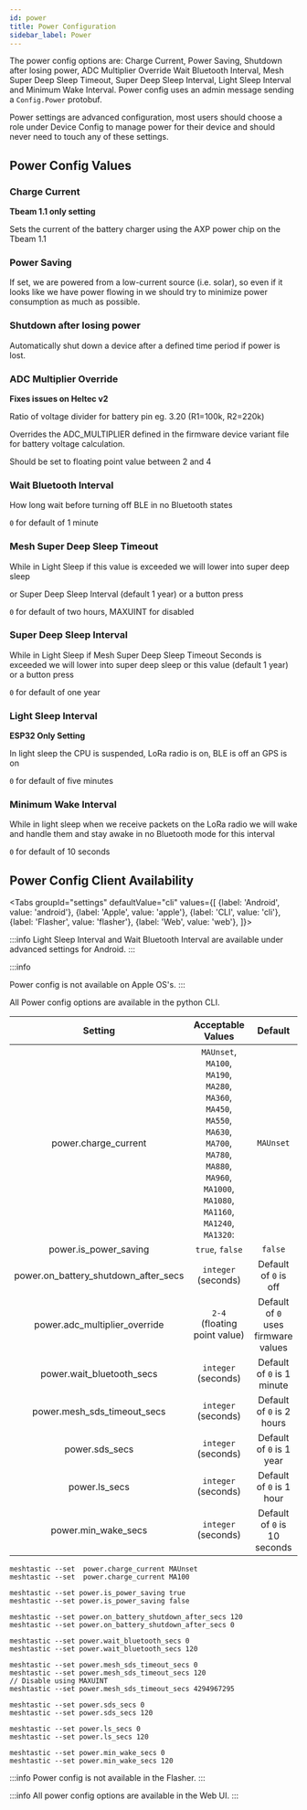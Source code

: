 ```yaml
---
id: power
title: Power Configuration
sidebar_label: Power
---
```



The power config options are: Charge Current, Power Saving, Shutdown after losing power, ADC Multiplier Override Wait Bluetooth Interval, Mesh Super Deep Sleep Timeout, Super Deep Sleep Interval, Light Sleep Interval and Minimum Wake Interval.  Power config uses an admin message sending a `Config.Power` protobuf.

Power settings are advanced configuration, most users should choose a role under Device Config to manage power for their device and should never need to touch any of these settings.

## Power Config Values

### Charge Current

**Tbeam 1.1 only setting**

Sets the current of the battery charger using the AXP power chip on the Tbeam 1.1

### Power Saving

If set, we are powered from a low-current source (i.e. solar), so even if it looks like we have power flowing in we should try to minimize power consumption as much as possible.

### Shutdown after losing power

Automatically shut down a device after a defined time period if power is lost.

### ADC Multiplier Override
**Fixes issues on Heltec v2**

Ratio of voltage divider for battery pin eg. 3.20 (R1=100k, R2=220k)

Overrides the ADC_MULTIPLIER defined in the firmware device variant file for battery voltage calculation.

Should be set to floating point value between 2 and 4

### Wait Bluetooth Interval

How long wait before turning off BLE in no Bluetooth states

`0` for default of 1 minute

### Mesh Super Deep Sleep Timeout

While in Light Sleep if this value is exceeded we will lower into super deep sleep 

or Super Deep Sleep Interval (default 1 year) or a button press

`0` for default of two hours, MAXUINT for disabled

### Super Deep Sleep Interval 

While in Light Sleep if Mesh Super Deep Sleep Timeout Seconds is exceeded we will lower into super deep sleep or this value (default 1 year) or a button press

`0` for default of one year

### Light Sleep Interval

**ESP32 Only Setting**

In light sleep the CPU is suspended, LoRa radio is on, BLE is off an GPS is on

`0` for default of five minutes

### Minimum Wake Interval

While in light sleep when we receive packets on the LoRa radio we will wake and handle them and stay awake in no Bluetooth mode for this interval

`0` for default of 10 seconds

## Power Config Client Availability

<Tabs
groupId="settings"
defaultValue="cli"
values={[
{label: 'Android', value: 'android'},
{label: 'Apple', value: 'apple'},
{label: 'CLI', value: 'cli'},
{label: 'Flasher', value: 'flasher'},
{label: 'Web', value: 'web'},
]}>
<TabItem value="android">

:::info
Light Sleep Interval and Wait Bluetooth Interval are available under advanced settings for Android.
:::

</TabItem>
<TabItem value="apple">

:::info

Power config is not available on Apple OS's.
:::

</TabItem>
<TabItem value="cli">

All Power config options are available in the python CLI.

|            Setting                   |                                                                        Acceptable Values                                                                        |  Default  |
| :----------------------------------: | :-------------------------------------------------------------------------------------------------------------------------------------------------------------: | :-------: |
|         power.charge_current         | `MAUnset`, `MA100`, `MA190`, `MA280`, `MA360`, `MA450`, `MA550`, `MA630`, `MA700`, `MA780`, `MA880`, `MA960`, `MA1000`, `MA1080`, `MA1160`, `MA1240`, `MA1320`: | `MAUnset` |
|          power.is_power_saving       |                                                                         `true`, `false`                                                                         |  `false`  |
| power.on_battery_shutdown_after_secs |                                                                       `integer` (seconds)                                                                       |    Default of `0` is off    |
|    power.adc_multiplier_override     |                                                                       `2-4` (floating point value)                                                              | Default of `0` uses firmware values    |
|      power.wait_bluetooth_secs       |                                                                       `integer` (seconds)                                                                       |    Default of `0` is 1 minute   |
|     power.mesh_sds_timeout_secs      |                                                                       `integer` (seconds)                                                                       |   Default of `0` is 2 hours   |
|            power.sds_secs            |                                                                       `integer` (seconds)                                                                       |   Default of `0` is 1 year  |
|            power.ls_secs             |                                                                       `integer` (seconds)                                                                       |   Default of `0` is 1 hour   |
|         power.min_wake_secs          |                                                                       `integer` (seconds)                                                                       |   Default of `0` is 10 seconds   |


```shell title="Set / Unset charge current (Tbeam 1.1 only)"
meshtastic --set  power.charge_current MAUnset
meshtastic --set  power.charge_current MA100
```

```shell title="Enable / Disable Power Saving"
meshtastic --set power.is_power_saving true
meshtastic --set power.is_power_saving false
```

```shell title="Enable / Disable Shutdown after losing power"
meshtastic --set power.on_battery_shutdown_after_secs 120
meshtastic --set power.on_battery_shutdown_after_secs 0
```

```shell title="Set  Wait Bluetooth Interval  (Default of 0 is 60 seconds)"
meshtastic --set power.wait_bluetooth_secs 0
meshtastic --set power.wait_bluetooth_secs 120
```

```shell title="Set Mesh Super Deep Sleep Timeout (Default of 0 is 2 hours/7200 seconds)"
meshtastic --set power.mesh_sds_timeout_secs 0
meshtastic --set power.mesh_sds_timeout_secs 120
// Disable using MAXUINT
meshtastic --set power.mesh_sds_timeout_secs 4294967295
```

```shell title="Set Super Deep Sleep (Default of 0 is 1 year)"
meshtastic --set power.sds_secs 0
meshtastic --set power.sds_secs 120
```

```shell title="Set Light Sleep to default (Default of 0 is 5 minutes)"
meshtastic --set power.ls_secs 0
meshtastic --set power.ls_secs 120
```

```shell title="Set Minimum Wake Interval (Default of 0 is 10 seconds)"
meshtastic --set power.min_wake_secs 0
meshtastic --set power.min_wake_secs 120
```
</TabItem>
<TabItem value="flasher">

:::info
Power config is not available in the Flasher.
:::

  </TabItem>
  <TabItem value="web">

:::info
All power config options are available in the Web UI.
:::
    
  </TabItem>
</Tabs>